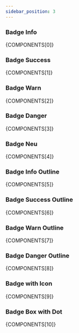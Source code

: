```yaml
---
sidebar_position: 3
---
```



### Badge Info

<CodePreview>{COMPONENTS[0]}</CodePreview>

### Badge Success

<CodePreview>{COMPONENTS[1]}</CodePreview>

### Badge Warn

<CodePreview>{COMPONENTS[2]}</CodePreview>

### Badge Danger

<CodePreview>{COMPONENTS[3]}</CodePreview>

### Badge Neu

<CodePreview>{COMPONENTS[4]}</CodePreview>

### Badge Info Outline

<CodePreview>{COMPONENTS[5]}</CodePreview>

### Badge Success Outline

<CodePreview>{COMPONENTS[6]}</CodePreview>

### Badge Warn Outline

<CodePreview>{COMPONENTS[7]}</CodePreview>

### Badge Danger Outline

<CodePreview>{COMPONENTS[8]}</CodePreview>

### Badge with Icon

<CodePreview>{COMPONENTS[9]}</CodePreview>

### Badge Box with Dot

<CodePreview>{COMPONENTS[10]}</CodePreview>
